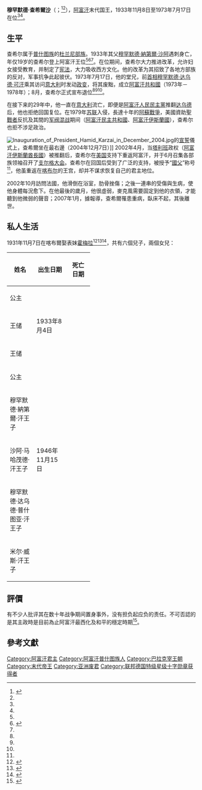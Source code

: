 {{Infobox Royalty
| type                 = monarch
| name                 = 穆罕默德·查希爾沙
| image                = King Zahir Shah of Afghanistan in 1963.jpg
| image_size           = 250px
| caption              = 国王在1963年的肖像
| reign                = 1933年11月8日 – 1973年7月17日
| coronation           = 1933年11月8日
| succession           = [[阿富汗国王|阿富汗国王]]
| predecessor          = [[穆罕默德·纳第尔·沙阿|穆罕默德·纳第尔·沙阿]]
| successor            = 君主制废除（[[穆罕默德·伊德里斯·達烏德|穆罕默德·伊德里斯·達烏德]]担任[[阿富汗共和国|阿富汗共和国]]首任[[阿富汗总统|总统]]）
| spouse               = [[胡美拉·貝甘|霍梅拉]]
| issue                = {{plainlist|
* 比奇丝公主
* 穆罕默德·阿克巴·汗
* 艾哈邁德沙王儲
* 玛丽亚姆公主
* 穆罕默德·納第爾·汗
* 沙阿·马哈茂德·汗
* 穆罕默德·达乌德·普什图亚·汗
* 米尔·威斯·汗
}}
| full name            = {{lang|ps|محمد ظاهر شاه}}
| head                 =
| house                = [[巴拉克宰王朝|巴拉克宰王朝]]
| anthem               =
| father               = [[穆罕默德·纳第尔·沙阿|穆罕默德·纳第尔·沙阿]]
| mother               =
| birth_date           = 1914年10月15日
| death_date           = {{death date and age|2007|7|23|1914|10|15}}
| birth_place          = {{flag|阿富汗|1901}}[[喀布爾|喀布爾]]
| death_place          = {{flag|阿富汗|2004}}[[喀布爾|喀布爾]]
| religion             = [[遜尼派|遜尼派]]
| signature            =
}}

'''穆罕默德·查希爾[[沙阿|沙]]'''（{{lang-fa|محمد ظاهرشاه}}；{{bd|1914年|10月15日|2007年|7月23日|catIdx=Zahir Shah}}<ref name=":0">{{Cite web|title=阿富汗“国父”去世前还想着访华|url=https://news.sina.com.cn/w/2007-07-24/023912257783s.shtml|access-date=2021-09-16|author=冯俊扬|date=2007-07-24|work=新浪|publisher=[[新闻晨报|新闻晨报]]|language=zh}}</ref><ref name=":2" />），[[阿富汗|阿富汗]]末代国王，1933年11月8日至1973年7月17日在位<ref name=":0" /><ref name=":1" />。

==生平==
查希尔属于[[普什图族|普什图族]]的[[杜兰尼王朝|杜兰尼部族]]。1933年其父[[穆罕默德·納第爾·沙阿|穆罕默德·納第爾·沙阿]]遇刺身亡，年仅19岁的查希尔登上阿富汗王位<ref name=":0" /><ref name=":1">{{Cite journal|title=查希尔与阿富汗的百年风云|author=袁灿兴|url=https://history.sina.com.cn/bk/sjs/2015-03-10/1715117230.shtml|journal=《文史天地》|issue=9|year=2013|location=[[贵州省|贵州省]]|language=zh|issn=1671-2145|CN=52-1135/K}}</ref><ref name=":2" />。在位期间，查希尔大力推进改革，允许妇女接受教育，并制定了[[宪法|宪法]]，大力吸收西方文化。他的改革为其招致了各地方部族的反对，军事抗争此起彼伏。1973年7月17日，他的堂兄，前[[首相|首相]][[穆罕默德·达乌德·可汗|穆罕默德·达乌德·可汗]]乘其访问[[意大利|意大利]]时发动[[政变|政变]]，将其废黜，成立[[阿富汗共和國|阿富汗共和國]]（1973年－1978年）；8月，查希尔正式宣布退位<ref name=":0" /><ref name=":1" /><ref name=":2" />。

在接下来的29年中，他一直在[[意大利|意大利]]流亡，即便是[[阿富汗人民民主黨|阿富汗人民民主黨]]推翻[[穆罕默德·达乌德·可汗|达乌德]]后，他也拒绝回国复位。在1979年[[苏联|苏联]]入侵，長達十年的[[阿富汗戰爭_(1979年)|阿蘇戰爭]]，美國資助[[聖戰者|聖戰者]]反抗及其間的[[阿富汗内战_(1992年)|军阀混战]]期间（[[阿富汗民主共和國|阿富汗民主共和國]]、[[阿富汗伊斯蘭國|阿富汗伊斯蘭國]]），查希尔也拒不涉足政治。

[[File:Inauguration_of_President_Hamid_Karzai_in_December_2004.jpg|thumb]]的[[宣誓|宣誓]]儀式上，查希爾坐在最右邊（2004年12月7日）]]
2002年4月，当[[塔利班|塔利班]]政权（[[阿富汗伊斯蘭酋長國|阿富汗伊斯蘭酋長國]]）被推翻后，查希尔在[[美国|美国]]支持下重返阿富汗，并于6月召集各部族领袖召开了[[支尔格大会|支尔格大会]]。查希尔在回国后受到了广泛的支持，被授予“[[國父|國父]]”称号<ref name=":0" />，他虽重返在[[喀布尔|喀布尔]]的王宫，却并不谋求恢复自己的君主地位。

2002年10月訪問法國，他滑倒在浴室，肋骨挫傷；之後一連串的受傷與生病，使他身體每況愈下。在他最後的歲月，他很虛弱，麥克風需要固定到他的衣領，才能聽到他微弱的聲音；2007年1月，據報導，查希爾罹患重病，臥床不起，其後離世。

== 私人生活 ==
1931年11月7日在喀布爾娶表妹[[胡美拉·貝甘|霍梅拉]]<ref name=":2">{{Cite web|title=阿富汗最后一位国王，在家安然辞世|url=https://news.cctv.com/special/C16652/20070724/106951.shtml|access-date=2021-09-17|author=余智骁|date=2007-07-24|coauthors=张海波|work=中国中央电视台|publisher=[[新华每日电讯|新华每日电讯]]|language=zh}}</ref><ref>{{Cite news|title=阿富汗前王后在咯布尔下葬|url=http://news.bbc.co.uk/chinese/simp/hi/newsid_2070000/newsid_2076400/2076433.stm|date=2002-06-30|accessdate=2021-09-17|language=zh|work=[[BBC_News|BBC News]]}}</ref><ref>{{Cite web|title=青青河边草 绵绵思远道---历史老照片中的中阿友谊|url=http://af.china-embassy.org/chn/gzafh/t1616074.htm|access-date=2021-09-17|date=2018-11-25|work=中国驻阿富汗使馆|publisher=[[新华社|新华社]]|language=zh}}</ref>，共有六個兒子，兩個女兒：
{| class="wikitable sortable"
|- bgcolor="#cccccc"
!width="16%"|姓名!! width="14%"|出生日期!! width="14%"|死亡日期
|-
|{{link-en|比奇丝·贝甘|Princess Bilqis Begum|比奇丝·贝甘}}公主
|{{birth date and age|1932|4|17|df=y}}
|
|-
|{{link-en|穆罕默德·阿克巴·汗|Muhammed Akbar Khan, Crown Prince of Afghanistan|穆罕默德·阿克巴·汗}}王储
|1933年8月4日
|{{death date and age|1942|11|26|1933|8|4|df=y}}
|-
|{{link-en|艾哈迈德·沙阿·汗|Ahmad Shah Khan, Crown Prince of Afghanistan|艾哈迈德·沙阿·汗}}王储
|{{birth date and age|1934|9|23|df=y}}
|
|-
|{{link-en|玛丽亚姆·贝甘|Maryam Begum|玛丽亚姆·贝甘}}公主
|{{birth date and age|1936|11|2|df=y}}
|
|-
|穆罕默德·納第爾·汗王子||{{birth date and age|1941|5|21|df=y}}
|
|-
|沙阿·马哈茂德·汗王子
|1946年11月15日
|{{death date and age|2002|12|7|1946|11|15|df=y}}
|-
|穆罕默德·达乌德·普什图亚·汗王子
|{{birth date and age|1949|4|14|df=y}}
|
|-
|米尔·威斯·汗王子
|{{birth date and age|1957|1|7|df=y}}
|
|}

== 評價 ==
有不少人批评其在数十年战争期间置身事外，没有担负起应负的责任。不可否認的是其主政時是目前為止阿富汗最西化及和平的穩定時期<ref>{{Cite web|title=神學士崛起前 阿富汗女孩穿短裙|url=http://www.appledaily.com.tw/appledaily/article/international/20160120/37022248/hotdailysec|accessdate=2016-01-20|date=2016-01-20|publisher=苹果日报|language=zh-tw|archive-url=https://web.archive.org/web/20170305002857/http://www.appledaily.com.tw/appledaily/article/international/20160120/37022248/hotdailysec|archive-date=2017-03-05|dead-url=no}}</ref>。

== 參考文獻 ==
{{Reflist|2}}

{{阿富汗君主}}

{{Authority control}}
{{DEFAULTSORT: Zahir Shah, Mohammed}}
[[Category:阿富汗君主|Category:阿富汗君主]]
[[Category:阿富汗普什图族人|Category:阿富汗普什图族人]]
[[Category:巴拉克宰王朝|Category:巴拉克宰王朝]]
[[Category:末代帝王|Category:末代帝王]]
[[Category:亚洲废君|Category:亚洲废君]]
[[Category:联邦德国特级星级十字勋章获得者|Category:联邦德国特级星级十字勋章获得者]]